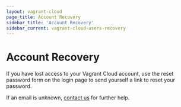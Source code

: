 ```yaml
---
layout: vagrant-cloud
page_title: Account Recovery
sidebar_title: 'Account Recovery'
sidebar_current: vagrant-cloud-users-recovery
---
```


# Account Recovery

If you have lost access to your Vagrant Cloud account, use the reset
password form on the login page to send yourself a link to reset your password.

If an email is unknown, [contact us](mailto:support+vagrantcloud@hashicorp.com)
for further help.
